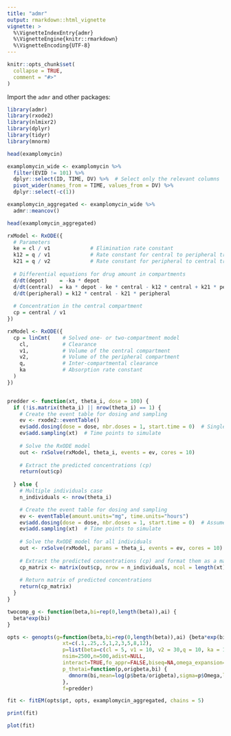 ```yaml
---
title: "admr"
output: rmarkdown::html_vignette
vignette: >
  %\VignetteIndexEntry{admr}
  %\VignetteEngine{knitr::rmarkdown}
  %\VignetteEncoding{UTF-8}
---
```


```r
knitr::opts_chunk$set(
  collapse = TRUE,
  comment = "#>"
)
```

Import the `admr` and other packages:
```r
library(admr)
library(rxode2)
library(nlmixr2)
library(dplyr)
library(tidyr)
library(mnorm)
```


```r
head(examplomycin)
```

```r
examplomycin_wide <- examplomycin %>%
  filter(EVID != 101) %>%
  dplyr::select(ID, TIME, DV) %>%  # Select only the relevant columns
  pivot_wider(names_from = TIME, values_from = DV) %>%
  dplyr::select(-c(1))

examplomycin_aggregated <- examplomycin_wide %>%
  admr::meancov()

head(examplomycin_aggregated)
```




```r
rxModel <- RxODE({
  # Parameters
  ke = cl / v1             # Elimination rate constant
  k12 = q / v1             # Rate constant for central to peripheral transfer
  k21 = q / v2             # Rate constant for peripheral to central transfer
  
  # Differential equations for drug amount in compartments
  d/dt(depot)    = -ka * depot
  d/dt(central)  = ka * depot - ke * central - k12 * central + k21 * peripheral
  d/dt(peripheral) = k12 * central - k21 * peripheral
  
  # Concentration in the central compartment
  cp = central / v1
})

rxModel <- RxODE({
  cp = linCmt(    # Solved one- or two-compartment model
    cl,           # Clearance
    v1,           # Volume of the central compartment
    v2,           # Volume of the peripheral compartment
    q,            # Inter-compartmental clearance
    ka            # Absorption rate constant
  )
})


predder <- function(xt, theta_i, dose = 100) {
  if (!is.matrix(theta_i) || nrow(theta_i) == 1) {
    # Create the event table for dosing and sampling
    ev <- rxode2::eventTable()
    ev$add.dosing(dose = dose, nbr.doses = 1, start.time = 0)  # Single dose
    ev$add.sampling(xt)  # Time points to simulate
    
    # Solve the RxODE model
    out <- rxSolve(rxModel, theta_i, events = ev, cores = 10)
    
    # Extract the predicted concentrations (cp)
    return(out$cp)
    
  } else {
    # Multiple individuals case
    n_individuals <- nrow(theta_i)

    # Create the event table for dosing and sampling
    ev <- eventTable(amount.units="mg", time.units="hours")
    ev$add.dosing(dose = dose, nbr.doses = 1, start.time = 0)  # Assume same dose
    ev$add.sampling(xt)  # Time points to simulate
    
    # Solve the RxODE model for all individuals
    out <- rxSolve(rxModel, params = theta_i, events = ev, cores = 10)
    
    # Extract the predicted concentrations (cp) and format them as a matrix
    cp_matrix <- matrix(out$cp, nrow = n_individuals, ncol = length(xt), byrow = TRUE)
    
    # Return matrix of predicted concentrations
    return(cp_matrix)
  }
}

twocomp_g <- function(beta,bi=rep(0,length(beta)),ai) {
  beta*exp(bi)
}
```


```r
opts <- genopts(g=function(beta,bi=rep(0,length(beta)),ai) {beta*exp(bi)},
                  xt=c(.1,.25,.5,1,2,3,5,8,12),
                  p=list(beta=c(cl = 5, v1 = 10, v2 = 30,q = 10, ka = 1),Omega=omegas(.09,0,5),Sigma_prop=0.04),
                  nsim=2500,n=500,adist=NULL,
                  interact=TRUE,fo_appr=FALSE,biseq=NA,omega_expansion=1.2,
                  p_thetai=function(p,origbeta,bi) {
                    dmnorm(bi,mean=log(p$beta/origbeta),sigma=p$Omega,log=TRUE)$den
                  },
                  f=predder)

fit <- fitEM(opts$pt, opts, examplomycin_aggregated, chains = 5)
```
```r
print(fit)
```


```r
plot(fit)
```

